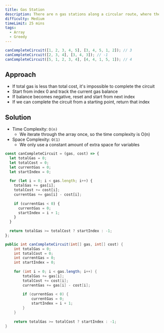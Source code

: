 ```yaml
---
title: Gas Station
description: There are n gas stations along a circular route, where the amount of gas at the ith station is gas[i]. You have a car with an unlimited gas tank and it costs cost[i] of gas to travel from the ith station to its next (i + 1)th station. You begin the journey with an empty tank at one of the gas stations. Given two integer arrays gas and cost, return the starting gas station's index if you can travel around the circuit once in the clockwise direction, otherwise return -1.
difficulty: Medium
timeLimit: 25 mins
tags:
  - Array
  - Greedy
---
```


```js title="Example"
canCompleteCircuit([1, 2, 3, 4, 5], [3, 4, 5, 1, 2]); // 3
canCompleteCircuit([2, 3, 4], [3, 4, 3]); // -1
canCompleteCircuit([5, 1, 2, 3, 4], [4, 4, 1, 5, 1]); // 4
```

## Approach

- If total gas is less than total cost, it's impossible to complete the circuit
- Start from index 0 and track the current gas balance
- If balance becomes negative, reset and start from next index
- If we can complete the circuit from a starting point, return that index

## Solution

- Time Complexity: `O(n)`
  - We iterate through the array once, so the time complexity is O(n)
- Space Complexity: `O(1)`
  - We only use a constant amount of extra space for variables

```js tab="JavaScript"
const canCompleteCircuit = (gas, cost) => {
  let totalGas = 0;
  let totalCost = 0;
  let currentGas = 0;
  let startIndex = 0;
  
  for (let i = 0; i < gas.length; i++) {
    totalGas += gas[i];
    totalCost += cost[i];
    currentGas += gas[i] - cost[i];
    
    if (currentGas < 0) {
      currentGas = 0;
      startIndex = i + 1;
    }
  }
  
  return totalGas >= totalCost ? startIndex : -1;
};
```

```java tab="Java"
public int canCompleteCircuit(int[] gas, int[] cost) {
    int totalGas = 0;
    int totalCost = 0;
    int currentGas = 0;
    int startIndex = 0;
    
    for (int i = 0; i < gas.length; i++) {
        totalGas += gas[i];
        totalCost += cost[i];
        currentGas += gas[i] - cost[i];
        
        if (currentGas < 0) {
            currentGas = 0;
            startIndex = i + 1;
        }
    }
    
    return totalGas >= totalCost ? startIndex : -1;
}
```
